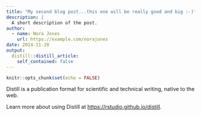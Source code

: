 ```yaml
---
title: "My second blog post...this one will be really good and big :-)"
description: |
  A short description of the post.
author:
  - name: Nora Jones
    url: https://example.com/norajones
date: 2024-11-28
output:
  distill::distill_article:
    self_contained: false
---
```



```r
knitr::opts_chunk$set(echo = FALSE)
```

Distill is a publication format for scientific and technical writing, native to the web.

Learn more about using Distill at <https://rstudio.github.io/distill>.


